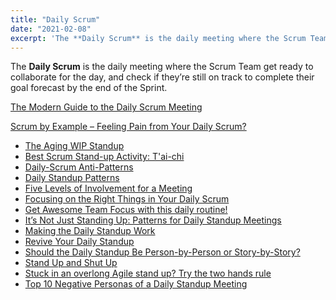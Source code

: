 ```yaml
---
title: "Daily Scrum"
date: "2021-02-08"
excerpt: 'The **Daily Scrum** is the daily meeting where the Scrum Team get ready to collaborate for'
---
```


The **Daily Scrum** is the daily meeting where the Scrum Team get ready to collaborate for the day, and check if they’re still on track to complete their goal forecast by the end of the Sprint.

[The Modern Guide to the Daily Scrum Meeting](/blog/modern-guide-to-daily-scrum-meeting)

[Scrum by Example – Feeling Pain from Your Daily Scrum?](/blog/daily-scrum-pain)

<HighlightBox heading="Resource Links" variant="resourceLinks">

- [The Aging WIP Standup](https://thepragmaticagilist.com/2024/04/the-aging-wip-standup/)
- [Best Scrum Stand-up Activity: T'ai-chi](https://agilecomplexificationinverter.blogspot.com/2013/12/best-scrum-stand-up-activity.html)
- [Daily-Scrum Anti-Patterns](https://david-theil.medium.com/agile-anti-patterns-daily-scrum-anti-patterns-da694030cb6e)
- [Daily Standup Patterns](https://medium.com/agile-outside-the-box/daily-standup-patterns-d69ff48e1087)
- [Five Levels of Involvement for a Meeting](https://lookforwardconsulting.com/2015/09/09/the-five-levels-of-involvement-for-a-meeting/)
- [Focusing on the Right Things in Your Daily Scrum](https://agileforall.com/focusing-right-things-daily-scrum/)
- [Get Awesome Team Focus with this daily routine!](https://blog.crisp.se/2019/10/03/christopheachouiantz/get-awesome-team-focus-with-this-daily-routine)
- [It’s Not Just Standing Up: Patterns for Daily Standup Meetings](https://martinfowler.com/articles/itsNotJustStandingUp.html)
- [Making the Daily Standup Work](https://www.scruminc.com/making-daily-standup-work/)
- [Revive Your Daily Standup](https://www.agile42.com/en/blog/daily-standup)
- [Should the Daily Standup Be Person-by-Person or Story-by-Story?](https://www.mountaingoatsoftware.com/blog/should-the-daily-standup-be-person-by-person-or-story-by-story)
- [Stand Up and Shut Up](https://neilkillick.wordpress.com/2013/10/21/stand-up-and-shut-up/)
- [Stuck in an overlong Agile stand up? Try the two hands rule](https://blog.benjaminm.net/2012/02/23/overlong-agile-stand-up-two-hand-rule/)
- [Top 10 Negative Personas of a Daily Standup Meeting](https://www.leadingagile.com/2014/03/negative-personas-stand-up-meeting/)
</HighlightBox>
